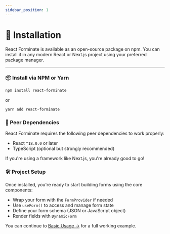 ```yaml
---
sidebar_position: 1
---
```


# 🚀 Installation

React Forminate is available as an open-source package on npm. You can install it in any modern React or Next.js project using your preferred package manager.

---

### 📦 Install via NPM or Yarn

```bash
npm install react-forminate
```
or

```bash
yarn add react-forminate
```

### 🔧 Peer Dependencies
React Forminate requires the following peer dependencies to work properly:

- React `^18.0.0` or later
- TypeScript (optional but strongly recommended)

If you're using a framework like Next.js, you're already good to go!

### 🛠️ Project Setup
Once installed, you're ready to start building forms using the core components:

- Wrap your form with the `FormProvider` if needed
- Use `useForm()` to access and manage form state
- Define your form schema (JSON or JavaScript object)
- Render fields with `DynamicForm`

You can continue to [Basic Usage →](./basic-usage) for a full working example.